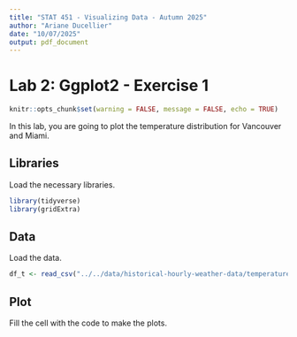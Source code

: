 ```yaml
---
title: "STAT 451 - Visualizing Data - Autumn 2025"
author: "Ariane Ducellier"
date: "10/07/2025"
output: pdf_document
---
```


# Lab 2: Ggplot2 - Exercise 1

```r
knitr::opts_chunk$set(warning = FALSE, message = FALSE, echo = TRUE)
```

In this lab, you are going to plot the temperature distribution for Vancouver and Miami.

## Libraries

Load the necessary libraries.

```r
library(tidyverse)
library(gridExtra)
```

## Data

Load the data.

```r
df_t <- read_csv("../../data/historical-hourly-weather-data/temperature.csv")
```

## Plot

Fill the cell with the code to make the plots.

```r
```
